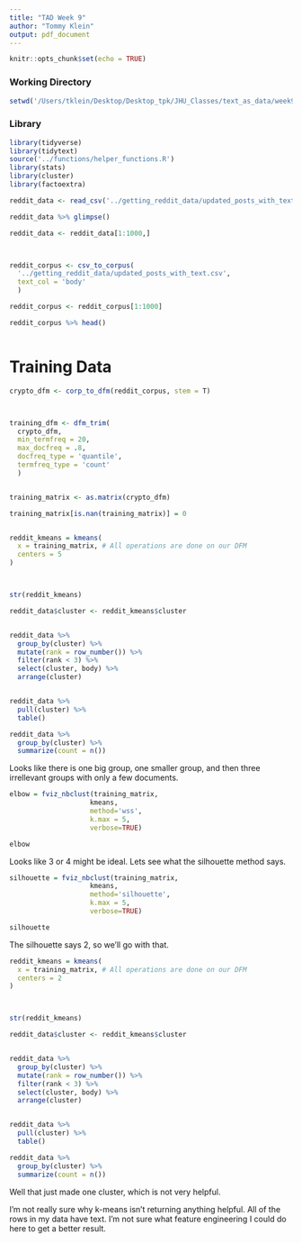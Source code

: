 ```yaml
---
title: "TAD Week 9"
author: "Tommy Klein"
output: pdf_document
---
```


```r
knitr::opts_chunk$set(echo = TRUE)
```


### Working Directory
```r

setwd('/Users/tklein/Desktop/Desktop_tpk/JHU_Classes/text_as_data/week9')


```

### Library

```r

library(tidyverse)
library(tidytext)
source('../functions/helper_functions.R')
library(stats)
library(cluster)
library(factoextra)

```





```r

reddit_data <- read_csv('../getting_reddit_data/updated_posts_with_text.csv')

reddit_data %>% glimpse()

reddit_data <- reddit_data[1:1000,]



reddit_corpus <- csv_to_corpus(
  '../getting_reddit_data/updated_posts_with_text.csv', 
  text_col = 'body' 
  )

reddit_corpus <- reddit_corpus[1:1000]

reddit_corpus %>% head()



```







# Training Data





```r






crypto_dfm <- corp_to_dfm(reddit_corpus, stem = T)



training_dfm <- dfm_trim(
  crypto_dfm,
  min_termfreq = 20,
  max_docfreq = .8,
  docfreq_type = 'quantile',
  termfreq_type = 'count'
  )


training_matrix <- as.matrix(crypto_dfm)

training_matrix[is.nan(training_matrix)] = 0



```






```r

reddit_kmeans = kmeans(
  x = training_matrix, # All operations are done on our DFM
  centers = 5
)



str(reddit_kmeans)

reddit_data$cluster <- reddit_kmeans$cluster


reddit_data %>% 
  group_by(cluster) %>% 
  mutate(rank = row_number()) %>% 
  filter(rank < 3) %>% 
  select(cluster, body) %>% 
  arrange(cluster)


reddit_data %>% 
  pull(cluster) %>% 
  table()

reddit_data %>% 
  group_by(cluster) %>% 
  summarize(count = n())

```


Looks like there is one big group, one smaller group, and then three irrellevant groups with only a few documents.




```r


elbow = fviz_nbclust(training_matrix,
                    kmeans, 
                    method='wss',
                    k.max = 5,
                    verbose=TRUE)

elbow

```

Looks like 3 or 4 might be ideal. Lets see what the silhouette method says.



```r
silhouette = fviz_nbclust(training_matrix,
                    kmeans, 
                    method='silhouette',
                    k.max = 5,
                    verbose=TRUE)

silhouette
```



The silhouette says 2, so we'll go with that.  


```r


reddit_kmeans = kmeans(
  x = training_matrix, # All operations are done on our DFM
  centers = 2
)



str(reddit_kmeans)

reddit_data$cluster <- reddit_kmeans$cluster


reddit_data %>% 
  group_by(cluster) %>% 
  mutate(rank = row_number()) %>% 
  filter(rank < 3) %>% 
  select(cluster, body) %>% 
  arrange(cluster)


reddit_data %>% 
  pull(cluster) %>% 
  table()

reddit_data %>% 
  group_by(cluster) %>% 
  summarize(count = n())
```

Well that just made one cluster, which is not very helpful. 

I'm not really sure why k-means isn't returning anything helpful. All of the rows in my data have text. I'm not sure what feature engineering I could do here to get a better result. 







